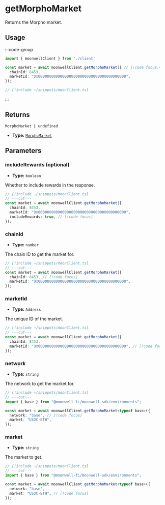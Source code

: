 
# getMorphoMarket

Returns the Morpho market.

## Usage

:::code-group

```ts twoslash [example.ts]
import { moonwellClient } from './client'

const market = await moonwellClient.getMorphoMarket({ // [!code focus:4]
  chainId: 8453,
  marketId: "0x0000000000000000000000000000000000000000",
});
```

```ts twoslash [client.ts] filename="client.ts"
// [!include ~/snippets/moonClient.ts]
```

:::

## Returns

```
MorphoMarket | undefined
```

- **Type:** [`MorphoMarket`](/docs/glossary/types#morphomarket)

## Parameters

### includeRewards (optional)

- **Type:** `boolean`

Whether to include rewards in the response.

```ts twoslash
// [!include ~/snippets/moonClient.ts]
// ---cut---
const market = await moonwellClient.getMorphoMarket({
  chainId: 8453,
  marketId: "0x0000000000000000000000000000000000000000",
  includeRewards: true, // [!code focus]
});
```

### chainId

- **Type:** `number`

The chain ID to get the market for.

```ts twoslash
// [!include ~/snippets/moonClient.ts]
// ---cut---
const market = await moonwellClient.getMorphoMarket({
  chainId: 8453, // [!code focus]
  marketId: "0x0000000000000000000000000000000000000000",
});
```

### marketId

- **Type:** `Address`

The unique ID of the market.

```ts twoslash
// [!include ~/snippets/moonClient.ts]
// ---cut---
const market = await moonwellClient.getMorphoMarket({
  chainId: 8453,
  marketId: "0x0000000000000000000000000000000000000000", // [!code focus]
});
```

<NetworkMorphoMarketParameterInfo />

### network

- **Type:** `string`

The network to get the market for.

```ts twoslash
// [!include ~/snippets/moonClient.ts]
// ---cut---
import { base } from "@moonwell-fi/moonwell-sdk/environments";

const market = await moonwellClient.getMorphoMarket<typeof base>({
  network: "base", // [!code focus]
  market: "USDC-ETH",
});
```

### market

- **Type:** `string`

The market to get.

```ts twoslash
// [!include ~/snippets/moonClient.ts]
// ---cut---
import { base } from "@moonwell-fi/moonwell-sdk/environments";

const market = await moonwellClient.getMorphoMarket<typeof base>({
  network: "base",
  market: "USDC-ETH", // [!code focus]
});
```
